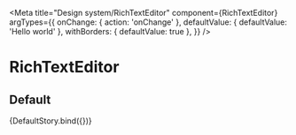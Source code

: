 
<Meta
  title="Design system/RichTextEditor"
  component={RichTextEditor}
  argTypes={{
    onChange: { action: 'onChange' },
    defaultValue: { defaultValue: 'Hello world' },
    withBorders: { defaultValue: true },
  }}
/>

# RichTextEditor

## Default


<Story name="Default">{DefaultStory.bind({})}</Story>

<ArgsTable story="Default" />
